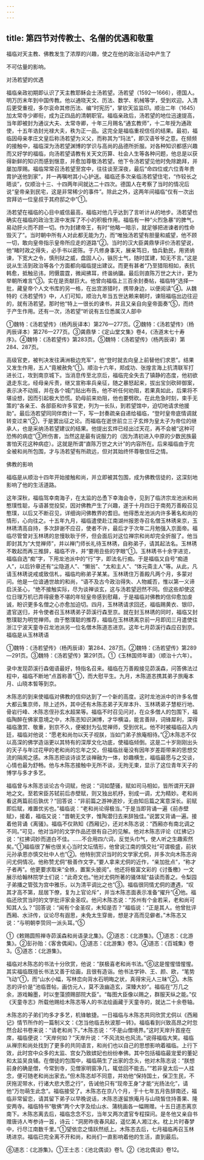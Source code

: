 ```yaml
---
---
---
```

title: 第四节对传教士、名僧的优遇和敬重
---



福临对天主教、佛教发生了浓厚的兴趣，使之在他的政治活动中产生了

不可估量的影响。

对汤若望的优遇

福临亲政初期即认识了天主教耶稣会士汤若望。汤若望（1592—1666），德国人。明万历末年到中国传教。他以通晓天文、历法、数学、机械等学，受到欢迎。入清后更受重视，多尔衮命其修历法、编“时宪历”，掌钦天监监印。顺治二年（1645）加太常寺少卿衔，成为正四品的清朝职官。福临亲政后，汤若望的地位迅速提高，当年即被封为通议大夫、太常寺卿，十年三月赐名“通玄教师”，十二年授为通政使，十五年诰封光禄大夫，秩为正一品。这完全是福临重视信任的结果。最初，福临因母亲孝庄文皇后称汤若望为义父，而称其为“玛法”，即汉语爷爷之意。在频频的接触中，福临深为汤若望渊博的学识与高尚的品德所折服。对各种知识都感兴趣而又好学的福临，向汤若望请教有关天文历算、社会人生等各种问题，他总是以获得新鲜的知识而感到惬意，并愈加尊敬汤若望。他下令汤若望见他时免除跪拜，并屡加厚赐。福临常常召汤若望至宫中，往往谈至深夜，最后“命四位或六位青年贵胄护送他到家”，并一再嘱咐其小心护送。福临还多次亲临汤若望住宅，“作较长之晤谈”，仅顺治十三、十四两年间就达二十四次。德国人在考察了当时的情况后说“皇帝亲到民宅，这是非常稀少的事件”。除此之外，这两年间福临“仅有一次出宫拜访一位皇叔于其府邸之中”①。

汤若望在福临的心目中威信最高，福临对他几乎达到了言听计从的地步。汤若望也确实在福临的政治生涯中发挥了不小的积极作用。福临有一种“火烈急暴”的脾气，易动肝火而不顾一切。作为封建帝王，有时“他略一暗示，就足够把进谏者的性命毁灭了”。当时朝中所有人对此都无能为力，而“唯独汤若望有胆量和威望，他不顾一切，敢向皇帝指示皇帝所应走的道路”②。当时的汉大臣龚鼎孳评价汤若望说，他“睹时政之得失，必手书以密陈。于凡修身事天，展亲笃旧，恤兵勤民，用贤纳谏，下宽大之令，慎刑狱之威，盘固人心，镞厉士气，随时匡建，知无不言。”这是说从生活到政治等各个方面都向福临提出建议。而更有甚者“乃至猎阻相如，表抗韩愈，抵触忌讳，罔慑震霆，微闻拂耳，终谐纳牖。最后则直陈万世之大计，更为举朝所难言”③。实在是贡献巨大。他曾向福临上三百余封奏帖，福临特“选择一批，藏皇帝个人文书库的另一格，在出宫游猎时，携带身边，以便阅读”④。从魏特的《汤若望传》中，人们可知，顺治九年当五世达赖来朝时，谏阻福临出边往迎的，就有汤若望。那时他“特上一很长的谏书，并且又亲自向皇帝面奏”⑤，而终于产生作用。还有一次，汤若望“听说有五位悉属汉人部中

①魏特：《汤若望传》（杨丙辰译本）第276—277页。②魏特：《汤若望传》（杨丙辰译本）第276—277页。③龚鼎孳：《定山堂文集》卷4，《汤道末七十寿序》。④魏特：《汤若望传》第283页。⑤魏特：《汤若望传》（杨丙辰译）第284、287页。

高级官吏，被判决发往满洲极边充军”，他“登时就去向皇上前替他们求恩”。结果又发生作用，五人“竟被赦免”①。顺治十六年，郑成功、张煌言海上抗清联军打进长江，攻到南京城下。当消息传至北京后，福临完全失去了镇静的态度，他初欲退走东北，经母亲斥责，继又宣称率兵亲征，随之暴怒起来，拔出宝剑砍碎御案，表示决不动摇，并在各个城门贴出布告。他不听任何劝阻，若果真如此，后果将不堪设想，因而引起极大恐慌。奶母前来劝阻，他也要劈砍。在此危急时刻，束手无策的“各亲王、各部臣和许多官吏，列为一长队，到若望馆中，迫切地请求他援助”。最后汤若望同同伴商计一下，写一封奏疏亲自递给福临，“登时皇帝底情调就转变过来”②，于是罢出征之论。而福临在逝世前立三子玄烨为皇太子为帝位的继承人，也是采纳汤若望建议的结果。他提出玄烨已经出过天花，再不会被“这种可恐怖的病症”③所伤害，当然这是最有说服力的（因为清初进入中原的少数民族最害怕天花这种病症）。这就是所谓“直陈万世之大计”的内容所在。后来福临由于完全被和尚所包围，才与汤若望有所疏远，但对其始终怀尊敬信任之情。

佛教的影响

福临是从顺治十四年开始接触和尚，并立即被其包围，成为佛教信徒的，这深刻地影响了他的生活道路。

这年深秋，福临驾幸南海子，在太监的怂恿下幸海会寺，见到了临济宗龙池派和尚憨璞性聪，与语甚觉投契，因对佛教产生了兴趣，遂于十月四日于南苑万善殿召见憨璞，以后又不断召见，详细询问佛教界的耆旧。他得悉龙池派内许多著名和尚的情形，心向往之。十五年九月，福临遣使赴江南湖州报恩寺召名僧玉林琇来京，玉林琇清高自持，多次辞谢不应召，使者不许，最后才于次年二月勉强入京面帝。福临尽管曾对玉林琇的怠慢耿耿于怀，但会面后对这位禅宗和尚却完全折服了。他当即封其为“大觉禅师”，并以禅门师长礼待玉林琇，自称弟子，请其起法名。玉林琇不敢起而再三推辞，福临不许，并“要用丑些的字眼”①。玉林琇书十余字进览，福临自选“痴”字，下用龙池派中的“行”字，即法名行痴。于是福临又自号“痴道人”，以后钤章还有“尘隐道人”、“懒翁”、“太和主人”、“体元斋主人”等。从此，凡请玉林琇说戒或致信札，福临均称弟子某某。玉林琇住万善殿凡两个月，多蒙对问。他是一位谙通世故的和尚，“语不及古今政治得失、人物臧否，惟以第一义谛启沃圣心，“绝不接触实际，尽为谈禅谈玄，这与汤若望迥然不同。但这些却使这位日理万机已弄得疲惫不堪的年轻皇帝感到慰藉，于是福临对佛教的信仰愈加虔诚，盼识更多名僧之心亦愈加迫切。四月，玉林琇请求回还，福临赐黄衣、银印，遣官送归，并令使者召玉林琇弟子茆溪行森至京。就在封玉林琇的同时，福临又封憨璞聪为明觉禅师。由于憨璞聪的推荐，福临在玉林琇离京前一月即闰三月遣使往浙江宁波天童寺召龙池派另一位名僧木陈道忞进京。这年七月茆溪行森应召到京。福临是从玉林琇语

①魏特：《汤若望传》（杨丙辰译）第284、287页。②魏特：《汤若望传》第289—291页。③魏特：《汤若望传》第291页。①《玉林国师年谱》（顺治十六年）。

录中发现茆溪行森偈语最好，特指名召来。福临在万善殿接见茆溪森，问答佛法过程中，福临不断地“点首称善”①，而大慰平生。九月，木陈道忞携其弟子旅庵本月、山晓本皙等到京。

木陈忞的到来使福临对佛教的信仰达到了一个新的高度。这时龙池派中的许多名僧大都云集京师，除上述外，其中还有木陈忞弟子天岸本升、玉林琇弟子慧枢行地、骨岩行峰、木陈忞侄孙玄水超杲等。福临不时召见问对，在众多僧人的包围下，福临陶醉在佛家意境之中，木陈忞知识渊博，才华横溢，能言善辩，词锋犀利，深得福临激赏、敬重，到京不久，便被封为弘觉禅师，受到优礼。他不时被福临召入内廷，福临对他说：“愿老和尚勿以天子视朕，当如门弟子旅庵相待。”②木陈忞不仅以高深的佛学造诣更以其特有的深厚文化功底，使福临倾倒。这是二十岁刚刚出头的天子与年过花甲的老和尚的忘年之交，但福临丝毫没有因年岁差距带来的思想交流的隔阂之感。木陈忞把谈诗谈艺谈禅融为一体，妙趣横生，福临最愿与之交谈，心情也最为舒畅。他与木陈忞接触中无所不谈，无拘无束，显示了这位青年天子的博学与多才多艺。

福临曾与木陈忞谈论古今词赋，他说：“词如楚骚，赋如司马相如，皆所谓开天辟地之文。至若宋臣苏轼前后赤壁赋，则又独出机杼，别成一调，尤为精妙。老和尚看这两篇前后孰优？”回答说：“非前篇之游神道妙，无由知后篇之寓意深长。前赋即后赋，难置优劣也。”福临说：“老和尚论得极当。”于是当即背诵一遍《前赤壁赋》，接着，福临又说：“晋朝无文字，惟陶潜归去来辞独佳。”说罢又背诵一遍。接着他背诵《离骚》。福临不仅熟知《西厢记》，还对木陈忞说：“西厢亦有南北调之不同。”可见，他对当时的文学作品还很有自己的见解。他对木陈忞评论《红拂记》说：“红拂词妙而道白不佳。……不合用四六词，反觉头巾气，使人听之生趣索然矣。”①福临很了解也很关心当时文坛情形，他曾说江南的慎交社“可谓极盛，前状元孙承恩亦慎交社中人也”②。他特别赏识当时的文学家尤侗，并多次向木陈忞询问尤侗情况。他称赞尤侗“极善作文字。”要人拿来尤侗的近作，“亲加批点”，“称才子者再”。他更要求取来“全帙，置案头披阅”。他还将极富文彩的《讨蚤檄》一文展示给翰林院学士们说：“此奇文也。”他对尤侗所著的骚体赋“益读而善之。令梨园子弟播之管弦为宫中雅乐，以为清平调比之也”③。福临很同情尤侗的遭遇，“叹其才高不第，屈居下僚，复为上官论斥”，并当木陈忞面表示准备“擢升”④他。福临还欣赏当时的文学批评家金圣叹。他问木陈忞说：“苏州有个金若采，老和尚可知其人么？”回答说：“闻有个金圣叹，未知是否？”福临说：“正是其人。他曾批评西厢、水浒传，议论尽有遐思，未免太生穿凿，想是才高而见僻者。”木陈忞又说：“与明朝李贽同一派头耳。”⑤

①《敕赐圆照禅寺茆溪森和尚语录北集》。②道忞：《北游集》。①道忞：《北游集》。②彭孙贻：《客舍偶闻》。③道忞：《北游集》卷3。④道忞：《百城集》卷3。⑤道忞：《北游集》。

福临对木陈忞的书法十分欣赏，他说：“朕极喜老和尚书法。”⑥这是惺惺惜惺惺。其实福临既擅长书法又善于绘画，且很有造诣。他书法学钟、王、颜、欧，“笔势飞动”①，而“山水小幅，写林峦向背水石明晦之状，真得宋元人三昧”②。木陈忞的评价是“池临晋帖，画仿元人，莫不汲幽造玄，深臻大妙”。福临在“万几之余，游戏翰墨，时以奎藻颁赐部院大臣”。“每图大臣像以赐之，群服天纵之能。”仅《天童寺志》所载他赐给木陈忞等人的书法绘画藏于天童寺的，就达二十余卷轴。

木陈忞的子弟们均多才多艺，机锋敏捷。一日福临与木陈忞共同欣赏尤侗以《西厢记》情节所作的一篇制义文：《怎当他临去秋波那一转》。福临看到兴致高昂之时忽然合起书卷来说：“请老和尚下。”木陈忞说：“不是山僧境界。”这时天岸升首座在席，福临便说：“天岸何如？”天岸升说：“不风流处也风流。”说得福临大笑。福临从禅宗和尚处找到了更多的共同语言，和尚们也以自己的思想影响着福临。上行下效，此时宫中众多的太监、宫女乃致嫔妃也纷纷奉佛。其中包括福临最宠爱的董妃和太监吴良辅。在僧徒的包围中，福临萌生了出家的念头，他对木陈忞说：“朕想前身的确是僧，今常到寺，见僧家明窗净几，辄低回不能去。”“若非皇太后一人挂念，便可随老和尚出家去。”但木陈忞却不同意，并劝他“保持国土，保卫生民，不厌拖泥带水，行诸大悲大愿之行”，告诫他只有“现帝王身”才能“光扬法化”，请他“万勿萌生此念”。福临接受了。木陈忞在京八个月，于十七年五月告辞南还，福临非常留恋，请其留下弟子以早晚说话，木陈忞遂留旅庵月与山晓皙住持善果、隆安两寺。福临特书“敬佛”两个大字及绘山水、蒲桃画各一幅赐赠。十五日道忞离京南下。木陈忞离去后，福临念念不忘，当年又两次遣官专程探问。是冬他又亲自书赠唐诗人岑参诗一首，诗云：“洞房昨夜春风起，遥忆美人湘江水。枕上片时春梦中，行尽江南数千里。”①望依恋之情跃然纸上。木陈忞去后，七月福临再召玉林琇进京。福临已完全离不开和尚，和尚们一直影响着他的生活，直到最后。

⑥道忞：《北游集》。①王士忞：《池北偶谈》卷1。②《池北偶谈》卷12。